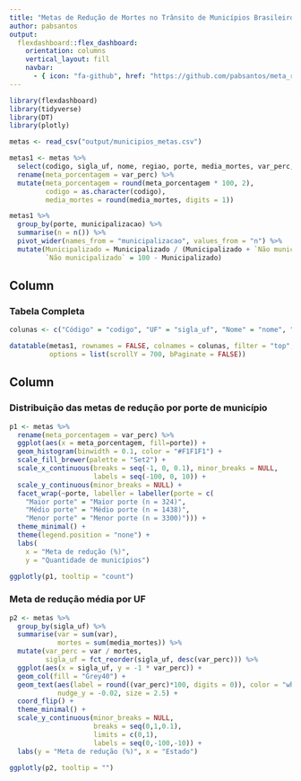 ```yaml
---
title: "Metas de Redução de Mortes no Trânsito de Municípios Brasileiros"
author: pabsantos
output: 
  flexdashboard::flex_dashboard:
    orientation: columns
    vertical_layout: fill
    navbar:
      - { icon: "fa-github", href: "https://github.com/pabsantos/meta_reducao/", align: left }
---
```


```r
library(flexdashboard)
library(tidyverse)
library(DT)
library(plotly)
```

```r
metas <- read_csv("output/municipios_metas.csv")

metas1 <- metas %>% 
  select(codigo, sigla_uf, nome, regiao, porte, media_mortes, var_perc, municipalizacao) %>% 
  rename(meta_porcentagem = var_perc) %>% 
  mutate(meta_porcentagem = round(meta_porcentagem * 100, 2),
         codigo = as.character(codigo),
         media_mortes = round(media_mortes, digits = 1))

metas1 %>% 
  group_by(porte, municipalizacao) %>% 
  summarise(n = n()) %>% 
  pivot_wider(names_from = "municipalizacao", values_from = "n") %>% 
  mutate(Municipalizado = Municipalizado / (Municipalizado + `Não municipalizado`) * 100,
         `Não municipalizado` = 100 - Municipalizado)
```


Column {data-width=600}
-----------------------------------------------------------------------

### Tabela Completa

```r

colunas <- c("Código" = "codigo", "UF" = "sigla_uf", "Nome" = "nome", "Região" = "regiao", "Porte" = "porte", "Média de mortes" = "media_mortes", "Meta (%)" = "meta_porcentagem", "Municipalizado?" = "municipalizacao")

datatable(metas1, rownames = FALSE, colnames = colunas, filter = "top", 
          options = list(scrollY = 700, bPaginate = FALSE))
```

Column {data-width=400}
-----------------------------------------------------------------------

### Distribuição das metas de redução por porte de município

```r
p1 <- metas %>% 
  rename(meta_porcentagem = var_perc) %>% 
  ggplot(aes(x = meta_porcentagem, fill=porte)) +
  geom_histogram(binwidth = 0.1, color = "#F1F1F1") +
  scale_fill_brewer(palette = "Set2") +
  scale_x_continuous(breaks = seq(-1, 0, 0.1), minor_breaks = NULL, 
                     labels = seq(-100, 0, 10)) +
  scale_y_continuous(minor_breaks = NULL) +
  facet_wrap(~porte, labeller = labeller(porte = c(
    "Maior porte" = "Maior porte (n = 324)",
    "Médio porte" = "Médio porte (n = 1438)",
    "Menor porte" = "Menor porte (n = 3300)"))) +
  theme_minimal() +
  theme(legend.position = "none") +
  labs(
    x = "Meta de redução (%)",
    y = "Quantidade de municípios")

ggplotly(p1, tooltip = "count")
```

### Meta de redução média por UF

```r
p2 <- metas %>% 
  group_by(sigla_uf) %>% 
  summarise(var = sum(var),
            mortes = sum(media_mortes)) %>% 
  mutate(var_perc = var / mortes,
         sigla_uf = fct_reorder(sigla_uf, desc(var_perc))) %>% 
  ggplot(aes(x = sigla_uf, y = -1 * var_perc)) +
  geom_col(fill = "Grey40") +
  geom_text(aes(label = round((var_perc)*100, digits = 0)), color = "white",
            nudge_y = -0.02, size = 2.5) +
  coord_flip() +
  theme_minimal() +
  scale_y_continuous(minor_breaks = NULL, 
                     breaks = seq(0,1,0.1), 
                     limits = c(0,1),
                     labels = seq(0,-100,-10)) +
  labs(y = "Meta de redução (%)", x = "Estado")

ggplotly(p2, tooltip = "")
```

